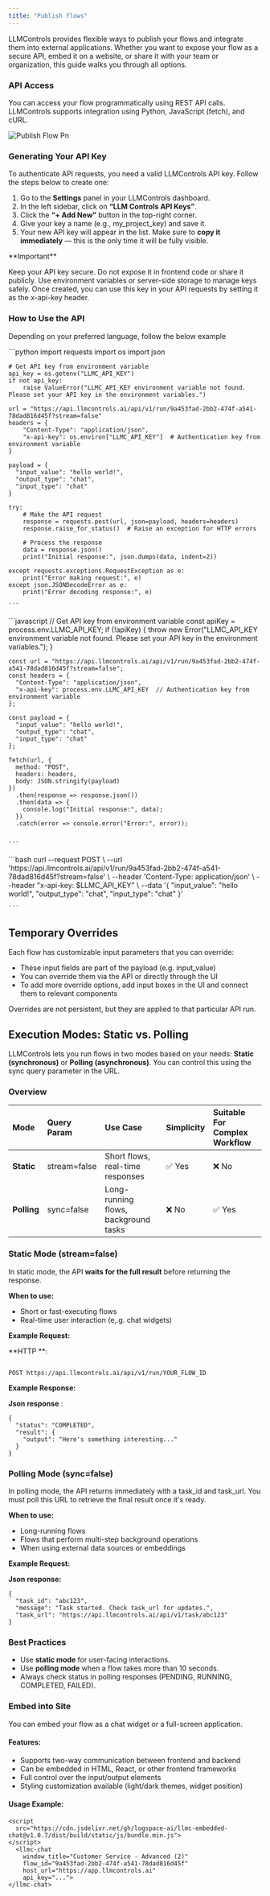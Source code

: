 ```yaml
---
title: "Publish flows"
---
```


LLMControls provides flexible ways to publish your flows and integrate them into external applications. Whether you want to expose your flow as a secure API, embed it on a website, or share it with your team or organization, this guide walks you through all options.

### **API Access**

You can access your flow programmatically using REST API calls. LLMControls supports integration using Python, JavaScript (fetch), and cURL.

![Publish Flow Pn](/images/Publish_flow.png)

### **Generating Your API Key**

To authenticate API requests, you need a valid LLMControls API key. Follow the steps below to create one:

1. Go to the **Settings** panel in your LLMControls dashboard.
2. In the left sidebar, click on **“LLM Controls API Keys”**.
3. Click the **“\+ Add New”** button in the top-right corner.
4. Give your key a name (e.g., my_project_key) and save it.
5. Your new API key will appear in the list. Make sure to **copy it immediately** — this is the only time it will be fully visible.

<Note>
  **Important**

  Keep your API key secure. Do not expose it in frontend code or share it publicly. Use environment variables or server-side storage to manage keys safely. Once created, you can use this key in your API requests by setting it as the x-api-key header.
</Note>

### How to Use the API

Depending on your preferred language, follow the below example

<Tabs>
  <Tab title="Python">
    ```python
    import requests
    import os
    import json
    
    # Get API key from environment variable
    api_key = os.getenv("LLMC_API_KEY")
    if not api_key:
        raise ValueError("LLMC_API_KEY environment variable not found. Please set your API key in the environment variables.")
    
    url = "https://api.llmcontrols.ai/api/v1/run/9a453fad-2bb2-474f-a541-78dad816d45f?stream=false"
    headers = {
        "Content-Type": "application/json",
        "x-api-key": os.environ["LLMC_API_KEY"]  # Authentication key from environment variable
    }
        
    payload = {
      "input_value": "hello world!",
      "output_type": "chat",
      "input_type": "chat"
    }
    
    try:
        # Make the API request
        response = requests.post(url, json=payload, headers=headers)
        response.raise_for_status()  # Raise an exception for HTTP errors
        
        # Process the response
        data = response.json()
        print("Initial response:", json.dumps(data, indent=2))
        
    except requests.exceptions.RequestException as e:
        print("Error making request:", e)
    except json.JSONDecodeError as e:
        print("Error decoding response:", e)
    
    ```
  </Tab>
  <Tab title="Javascript">
    ```javascript
     // Get API key from environment variable
    const apiKey = process.env.LLMC_API_KEY;
    if (!apiKey) {
      throw new Error("LLMC_API_KEY environment variable not found. Please set your API key in the environment variables.");
    }
    
    const url = "https://api.llmcontrols.ai/api/v1/run/9a453fad-2bb2-474f-a541-78dad816d45f?stream=false";
    const headers = {
      "Content-Type": "application/json",
      "x-api-key": process.env.LLMC_API_KEY  // Authentication key from environment variable
    };
    
    const payload = {
      "input_value": "hello world!",
      "output_type": "chat",
      "input_type": "chat"
    };
    
    fetch(url, {
      method: "POST",
      headers: headers,
      body: JSON.stringify(payload)
    })
      .then(response => response.json())
      .then(data => {
        console.log("Initial response:", data);
      })
      .catch(error => console.error("Error:", error));
    
    
    ```
  </Tab>
  <Tab title="curl">
    ```bash
    curl --request POST \
      --url 'https://api.llmcontrols.ai/api/v1/run/9a453fad-2bb2-474f-a541-78dad816d45f?stream=false' \
      --header 'Content-Type: application/json' \
      --header "x-api-key: $LLMC_API_KEY" \
      --data '{
      "input_value": "hello world!",
      "output_type": "chat",
      "input_type": "chat"
    }'
    
    ```
  </Tab>
</Tabs>

## Temporary Overrides

Each flow has customizable input parameters that you can override:

- These input fields are part of the payload (e.g. input_value)
- You can override them via the API or directly through the UI
- To add more override options, add input boxes in the UI and connect them to relevant components

Overrides are not persistent, but they are applied to that particular API run.

## **Execution Modes: Static vs. Polling**

LLMControls lets you run flows in two modes based on your needs: **Static (synchronous)** or **Polling (asynchronous)**. You can control this using the sync query parameter in the URL.

### **Overview**

| **Mode**    | **Query Param** | **Use Case**                         | **Simplicity** | **Suitable For Complex Workflow** |
| :---------- | :-------------- | :----------------------------------- | :------------- | :-------------------------------- |
| **Static**  | stream=false    | Short flows, real-time responses     | ✅ Yes          | ❌ No                              |
| **Polling** | sync=false      | Long-running flows, background tasks | ❌ No           | ✅ Yes                             |

### **Static Mode (stream=false)**

In static mode, the API **waits for the full result** before returning the response.

**When to use:**

- Short or fast-executing flows
- Real-time user interaction (e,.g. chat widgets)

**Example Request:**

**HTTP **:

```

POST https://api.llmcontrols.ai/api/v1/run/YOUR_FLOW_ID
```

**Example Response:**

**Json response** : 

```
{
  "status": "COMPLETED",
  "result": {
    "output": "Here's something interesting..."
  }
}
```

### **Polling Mode (sync=false)**

In polling mode, the API returns immediately with a task_id and task_url. You must poll this URL to retrieve the final result once it's ready.

**When to use:**

- Long-running flows
- Flows that perform multi-step background operations
- When using external data sources or embeddings

**Example Request:**

**Json response:**

```
{
  "task_id": "abc123",
  "message": "Task started. Check task_url for updates.",
  "task_url": "https://api.llmcontrols.ai/api/v1/task/abc123"
}
```

### **Best Practices**

- Use **static mode** for user-facing interactions.
- Use **polling mode** when a flow takes more than 10 seconds.
- Always check status in polling responses (PENDING, RUNNING, COMPLETED, FAILED).

### Embed into Site

You can embed your flow as a chat widget or a full-screen application.

#### Features:

- Supports two-way communication between frontend and backend
- Can be embedded in HTML, React, or other frontend frameworks
- Full control over the input/output elements
- Styling customization available (light/dark themes, widget position)

#### Usage Example:

```
<script
  src="https://cdn.jsdelivr.net/gh/logspace-ai/llmc-embedded-chat@v1.0.7/dist/build/static/js/bundle.min.js">
</script>
  <llmc-chat
    window_title="Customer Service - Advanced (2)"
    flow_id="9a453fad-2bb2-474f-a541-78dad816d45f"
    host_url="https://app.llmcontrols.ai"
    api_key="...">
</llmc-chat>
```